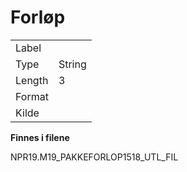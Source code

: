 
# Forløp {-}

| | |
|----|----|
| Label    |  |
| Type     | String |
| Length   | 3    |
| Format   |  |
| Kilde    |   |

**Finnes i filene**

NPR19.M19_PAKKEFORLOP1518_UTL_FIL

